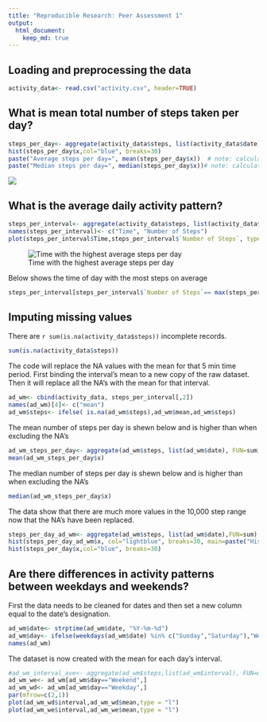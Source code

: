 ```yaml
---
title: "Reproducible Research: Peer Assessment 1"
output: 
  html_document:
    keep_md: true
---
```



## Loading and preprocessing the data

```r
activity_data<- read.csv("activity.csv", header=TRUE)

``` 

## What is mean total number of steps taken per day?

```r
steps_per_day<- aggregate(activity_data$steps, list(activity_data$date),FUN=sum, na.rm=TRUE)
hist(steps_per_day$x,col="blue", breaks=30)
paste("Average steps per day=", mean(steps_per_day$x))  # note: calculated without NA
paste("Median steps per day=", median(steps_per_day$x))# note: calculated without NA

``` 
![](unnamed-chunk-2-1.png)

## What is the average daily activity pattern?
```r
steps_per_interval<- aggregate(activity_data$steps, list(activity_data$interval),FUN=mean, na.rm=TRUE)
names(steps_per_interval)<- c("Time", "Number of Steps")
plot(steps_per_interval$Time,steps_per_interval$`Number of Steps`, type = "l")
``` 

![Time with the highest average steps per day](unnamed-chunk-3-1.png)

Below shows the time of day with the most steps on average
```r
steps_per_interval[steps_per_interval$`Number of Steps`== max(steps_per_interval$`Number of Steps`),1:2]

``` 

## Imputing missing values
There are `r sum(is.na(activity_data$steps))` incomplete records.
 
```r
sum(is.na(activity_data$steps))
```

The code will replace the NA values with the mean for that 5 min time period.  First binding the interval's mean to a new copy of the raw dataset.  Then it will replace all the NA's with the mean for that interval.

```r

ad_wm<- cbind(activity_data, steps_per_interval[,2])
names(ad_wm)[4]<- c("mean")
ad_wm$steps<- ifelse( is.na(ad_wm$steps),ad_wm$mean,ad_wm$steps)
```
The mean number of steps per day is shewn below and is higher than when excluding the NA's

```r
ad_wm_steps_per_day<- aggregate(ad_wm$steps, list(ad_wm$date), FUN=sum)
mean(ad_wm_steps_per_day$x)

``` 
The median number of steps per day is shewn below and is higher than when excluding the NA's
```r
median(ad_wm_steps_per_day$x)

``` 

The data show that there are much more values in the 10,000 step range now that the NA's have been replaced.
```r
steps_per_day_ad_wm<- aggregate(ad_wm$steps, list(ad_wm$date),FUN=sum)
hist(steps_per_day_ad_wm$x, col="lightblue", breaks=30, main=paste("Histogram of Total steps: data with NA replaced with mean"))
hist(steps_per_day$x,col="blue", breaks=30)

```



## Are there differences in activity patterns between weekdays and weekends?
First the data needs to be cleaned for dates and then set a new column equal to the date's designation.
```r
ad_wm$date<- strptime(ad_wm$date, "%Y-%m-%d")
ad_wm$day<- ifelse(weekdays(ad_wm$date) %in% c("Sunday","Saturday"),"Weekend","Weekday")
names(ad_wm)

``` 

The dataset is now created with the mean for each day's interval.
```r
#ad_wm_interval_ave<- aggregate(ad_wm$steps,list(ad_wm$interval), FUN=mean)
ad_wm_we<- ad_wm[ad_wm$day=="Weekend",]
ad_wm_wd<- ad_wm[ad_wm$day=="Weekday",]
par(mfrow=c(2,1))
plot(ad_wm_wd$interval,ad_wm_wd$mean,type = "l")
plot(ad_wm_we$interval,ad_wm_we$mean,type = "l")


``` 



